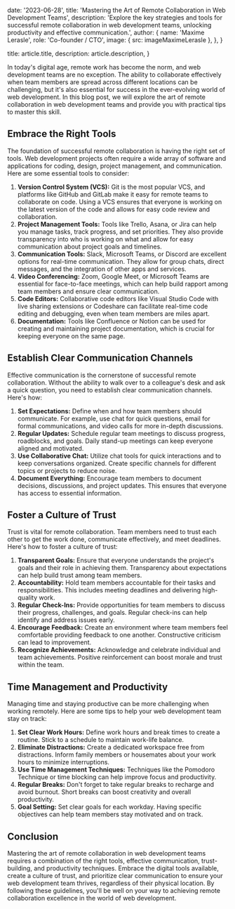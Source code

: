 
  date: '2023-06-28',
  title: 'Mastering the Art of Remote Collaboration in Web Development Teams',
  description:
    'Explore the key strategies and tools for successful remote collaboration in web development teams, unlocking productivity and effective communication.',
  author: {
    name: 'Maxime Lerasle',
    role: 'Co-founder / CTO',
    image: { src: imageMaximeLerasle },
  },
}

  title: article.title,
  description: article.description,
}

In today's digital age, remote work has become the norm, and web development teams are no exception. The ability to collaborate effectively when team members are spread across different locations can be challenging, but it's also essential for success in the ever-evolving world of web development. In this blog post, we will explore the art of remote collaboration in web development teams and provide you with practical tips to master this skill.

## **Embrace the Right Tools**

The foundation of successful remote collaboration is having the right set of tools. Web development projects often require a wide array of software and applications for coding, design, project management, and communication. Here are some essential tools to consider:

1. **Version Control System (VCS):** Git is the most popular VCS, and platforms like GitHub and GitLab make it easy for remote teams to collaborate on code. Using a VCS ensures that everyone is working on the latest version of the code and allows for easy code review and collaboration.
2. **Project Management Tools:** Tools like Trello, Asana, or Jira can help you manage tasks, track progress, and set priorities. They also provide transparency into who is working on what and allow for easy communication about project goals and timelines.
3. **Communication Tools:** Slack, Microsoft Teams, or Discord are excellent options for real-time communication. They allow for group chats, direct messages, and the integration of other apps and services.
4. **Video Conferencing:** Zoom, Google Meet, or Microsoft Teams are essential for face-to-face meetings, which can help build rapport among team members and ensure clear communication.
5. **Code Editors:** Collaborative code editors like Visual Studio Code with live sharing extensions or Codeshare can facilitate real-time code editing and debugging, even when team members are miles apart.
6. **Documentation:** Tools like Confluence or Notion can be used for creating and maintaining project documentation, which is crucial for keeping everyone on the same page.

## **Establish Clear Communication Channels**

Effective communication is the cornerstone of successful remote collaboration. Without the ability to walk over to a colleague's desk and ask a quick question, you need to establish clear communication channels. Here's how:

1. **Set Expectations:** Define when and how team members should communicate. For example, use chat for quick questions, email for formal communications, and video calls for more in-depth discussions.
2. **Regular Updates:** Schedule regular team meetings to discuss progress, roadblocks, and goals. Daily stand-up meetings can keep everyone aligned and motivated.
3. **Use Collaborative Chat:** Utilize chat tools for quick interactions and to keep conversations organized. Create specific channels for different topics or projects to reduce noise.
4. **Document Everything:** Encourage team members to document decisions, discussions, and project updates. This ensures that everyone has access to essential information.

## **Foster a Culture of Trust**

Trust is vital for remote collaboration. Team members need to trust each other to get the work done, communicate effectively, and meet deadlines. Here's how to foster a culture of trust:

1. **Transparent Goals:** Ensure that everyone understands the project's goals and their role in achieving them. Transparency about expectations can help build trust among team members.
2. **Accountability:** Hold team members accountable for their tasks and responsibilities. This includes meeting deadlines and delivering high-quality work.
3. **Regular Check-Ins:** Provide opportunities for team members to discuss their progress, challenges, and goals. Regular check-ins can help identify and address issues early.
4. **Encourage Feedback:** Create an environment where team members feel comfortable providing feedback to one another. Constructive criticism can lead to improvement.
5. **Recognize Achievements:** Acknowledge and celebrate individual and team achievements. Positive reinforcement can boost morale and trust within the team.

## **Time Management and Productivity**

Managing time and staying productive can be more challenging when working remotely. Here are some tips to help your web development team stay on track:

1. **Set Clear Work Hours:** Define work hours and break times to create a routine. Stick to a schedule to maintain work-life balance.
2. **Eliminate Distractions:** Create a dedicated workspace free from distractions. Inform family members or housemates about your work hours to minimize interruptions.
3. **Use Time Management Techniques:** Techniques like the Pomodoro Technique or time blocking can help improve focus and productivity.
4. **Regular Breaks:** Don't forget to take regular breaks to recharge and avoid burnout. Short breaks can boost creativity and overall productivity.
5. **Goal Setting:** Set clear goals for each workday. Having specific objectives can help team members stay motivated and on track.

## **Conclusion**

Mastering the art of remote collaboration in web development teams requires a combination of the right tools, effective communication, trust-building, and productivity techniques. Embrace the digital tools available, create a culture of trust, and prioritize clear communication to ensure your web development team thrives, regardless of their physical location. By following these guidelines, you'll be well on your way to achieving remote collaboration excellence in the world of web development.
